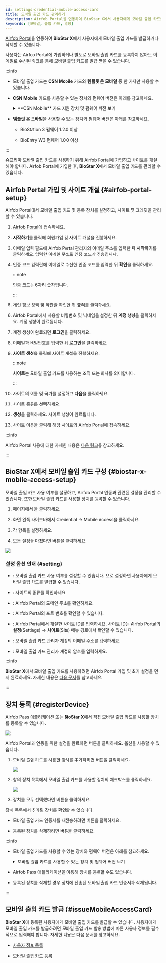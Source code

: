 ```yaml
---
id: settings-credential-mobile-access-card
title: 모바일 출입 카드 관리하기
description: Airfob Portal을 연동하여 BioStar X에서 사용자에게 모바일 출입 카드를 관리하는 방법을 안내합니다.
keywords: [모바일, 출입 카드, 설정]
---
```



[Airfob Portal](https://www.airfob.com/)을 연동하여 **BioStar X**에서 사용자에게 모바일 출입 카드를 발급하거나 삭제할 수 있습니다.

사용자는 Airfob Portal에 가입하거나 별도로 모바일 출입 카드를 등록하지 않아도 이메일로 수신된 링크를 통해 모바일 출입 카드를 발급 받을 수 있습니다.

:::info

* 모바일 출입 카드는 **CSN Mobile** 카드와 **템플릿 온 모바일** 중 한 가지만 사용할 수 있습니다.

* **CSN Mobile** 카드를 사용할 수 있는 장치와 펌웨어 버전은 아래를 참고하세요.

  <details>
  <summary>**CSN Mobile** 카드 지원 장치 및 펌웨어 버전 보기</summary>

  - XPass 2 펌웨어 1.1.0 이상

  - XPass D2(Rev 2) 펌웨어 1.4.0 이상

  - BioLite N2 펌웨어 1.3.0 이상

  - BioEntry W2(Rev 2) 펌웨어 1.6.0 이상

  - FaceStation 2 펌웨어 1.4.0 이상

  - FaceStation F2 펌웨어 1.0.0 이상

  - BioStation 2 펌웨어 1.9.0 이상 (NFC 지원 모델)

  - BioStation A2 펌웨어 1.8.0 이상 (NFC 지원 모델)

  - FaceLite 펌웨어 1.2.0 이상

  - X-Station 2 펌웨어 1.0.0 이상

  - BioStation 3 펌웨어 1.0.0 이상

  - BioEntry W3 펌웨어 1.0.0 이상

  </details>

* **템플릿 온 모바일**을 사용할 수 있는 장치와 펌웨어 버전은 아래를 참고하세요.

  - BioStation 3 펌웨어 1.2.0 이상

  - BioEntry W3 펌웨어 1.0.0 이상

:::

슈프리마 모바일 출입 카드를 사용하기 위해 Airfob Portal에 가입하고 사이트를 개설해야 합니다. Airfob Portal에 가입한 후, **BioStar X**에서 모바일 출입 카드를 관리할 수 있습니다.

<Steps>
<Step>

## Airfob Portal 가입 및 사이트 개설 {#airfob-portal-setup}

Airfob Portal에서 모바일 출입 카드 및 등록 장치를 설정하고, 사이트 및 크레딧을 관리할 수 있습니다.

1. [Airfob Portal](https://portal.airfob.com/)에 접속하세요.

1. **시작하기**를 클릭해 회원가입 및 사이트 개설을 진행하세요.

1. 이메일 입력 필드에 Airfob Portal 관리자의 이메일 주소를 입력한 뒤 **시작하기**를 클릭하세요. 입력한 이메일 주소로 인증 코드가 전송됩니다.

1. 인증 코드 입력란에 이메일로 수신한 인증 코드를 입력한 뒤 **확인**을 클릭하세요.

    :::note

    인증 코드는 6자리 숫자입니다.

    :::

1. 개인 정보 정책 및 약관을 확인한 뒤 **동의**를 클릭하세요.

1. Airfob Portal에서 사용할 비밀번호 및 닉네임을 설정한 뒤 **계정 생성**을 클릭하세요. 계정 생성이 완료됩니다.

1. 계정 생성이 완료되면 **로그인**을 클릭하세요.

1. 이메일과 비밀번호를 입력한 뒤 **로그인**을 클릭하세요.

1. **사이트 생성**을 클릭해 사이트 개설을 진행하세요.

    :::note

    **사이트**는 모바일 출입 카드를 사용하는 조직 또는 회사를 의미합니다.

    :::

1. 사이트의 이름 및 국가를 설정하고 **다음**을 클릭하세요.

1. 사이트 종류를 선택하세요.

    <SiteType />

1. **생성**을 클릭하세요. 사이트 생성이 완료됩니다.

1. 사이트 이름을 클릭해 해당 사이트의 Airfob Portal에 접속하세요.

:::info

Airfob Portal 사용에 대한 자세한 내용은 [다음 링크](https://airfob.zohodesk.com/portal/home)를 참고하세요.

:::

</Step>
<Step>

## BioStar X에서 모바일 출입 카드 구성 {#biostar-x-mobile-access-setup}

모바일 출입 카드 사용 여부를 설정하고, Airfob Portal 연동과 관련된 설정을 관리할 수 있습니다. 또한 모바일 출입 카드를 사용할 장치를 등록할 수 있습니다.

1. <Cmd sid='shell.header.launcher' /> 페이지에서 <Cmd sid='shell.header.setting' />을 클릭하세요.

1. 화면 왼쪽 사이드바에서 <Cmd>Credential</Cmd> → <Cmd>Mobile Access</Cmd>을 클릭하세요.

1. 각 항목을 설정하세요.

1. 모든 설정을 마쳤다면 <Cmd sid='button.close' product='2' /> 버튼을 클릭하세요.

<Image src='/img/biostarx-settings-credentail-mobile-access.png' />

### 설정 옵션 안내 {#setting}

* <Cmd sid='setting.mobileCredential.setting' product='2' />: 모바일 출입 카드 사용 여부를 설정할 수 있습니다. <Cmd sid='common.use' product='2' />으로 설정하면 사용자에게 모바일 출입 카드를 발급할 수 있습니다.

* <Cmd sid='setting.mobileCredential.siteType' product='2' />: 사이트의 종류를 확인하세요.

  <SiteType />

* <Cmd sid='setting.mobileCredential.mobileCredentialServerAddress' product='2' />: Airfob Portal의 도메인 주소를 확인하세요.

* <Cmd sid='setting.mobileCredential.mobileCredentialPort' product='2' />: Airfob Portal의 포트 번호를 확인할 수 있습니다.

* <Cmd sid='setting.mobileCredential.siteId' product='2' />: Airfob Portal에서 개설한 사이트 ID를 입력하세요. 사이트 ID는 Airfob Portal의 **설정**(Settings) → **사이트**(Site) 메뉴 경로에서 확인할 수 있습니다.

* <Cmd sid='setting.mobileCredential.email' product='2' />: 모바일 출입 카드 관리자 계정의 이메일 주소를 입력하세요.

* <Cmd sid='setting.mobileCredential.password' product='2' />: 모바일 출입 카드 관리자 계정의 암호를 입력하세요.

:::info

**BioStar X**에서 모바일 출입 카드를 사용하려면 Airfob Portal 가입 및 초기 설정을 먼저 완료하세요. 자세한 내용은 [다음 문서](#airfob-portal-setup)를 참고하세요.

:::

</Step>
<Step>

## 장치 등록 {#registerDevice}

Airfob Pass 애플리케이션 또는 **BioStar X**에서 직접 모바일 출입 카드를 사용할 장치를 등록할 수 있습니다.

<Image src='/img/biostarx-settings-credentail-mobile-access-connection.png' />

Airfob Portal과 연동을 위한 설정을 완료하면 <Cmd sid='setting.mobileCredential.connect' product='2' /> 버튼을 클릭하세요. <Cmd sid='setting.mobileCredential.registerDeviceTable' product='2' /> 옵션을 사용할 수 있습니다.

1. 모바일 출입 카드를 사용할 장치를 추가하려면 <Cmd sid='button.addplus' product='2' /> 버튼을 클릭하세요.

    <Image src='/img/biostarx-settings-credentail-mobile-access-register-device.png' />

1. <Cmd sid='setting.mobileCredential.registerDeviceTable' product='2' /> 창의 장치 목록에서 모바일 출입 카드를 사용할 장치의 체크박스를 클릭하세요.

    <Image src='/img/biostarx-settings-credentail-mobile-access-register-device-popup.png' />

1. 장치를 모두 선택했다면 <Cmd sid='button.add' product='2' /> 버튼을 클릭하세요.

장치 목록에서 추가된 장치를 확인할 수 있습니다. 

* 모바일 출입 카드 인증서를 재전송하려면 <IcRefresh /> 버튼을 클릭하세요.

* 등록된 장치를 삭제하려면 <IcTrash2 /> 버튼을 클릭하세요.

:::info

* 모바일 출입 카드를 사용할 수 있는 장치와 펌웨어 버전은 아래를 참고하세요.

  <details>
  <summary>모바일 출입 카드를 사용할 수 있는 장치 및 펌웨어 버전 보기</summary>

  - XPass 2 펌웨어 1.1.0 이상

  - XPass D2(Rev 2) 펌웨어 1.4.0 이상

  - BioLite N2 펌웨어 1.3.0 이상

  - BioEntry W2(Rev 2) 펌웨어 1.6.0 이상

  - FaceStation 2 펌웨어 1.4.0 이상

  - FaceStation F2 펌웨어 1.0.0 이상

  - BioStation 2 펌웨어 1.9.0 이상 (NFC 지원 모델)

  - BioStation A2 펌웨어 1.8.0 이상 (NFC 지원 모델)

  - FaceLite 펌웨어 1.2.0 이상

  - X-Station 2 펌웨어 1.0.0 이상

  - BioStation 3 펌웨어 1.0.0 이상

  - BioEntry W3 펌웨어 1.0.0 이상

  </details>

* Airfob Pass 애플리케이션을 이용해 장치를 등록할 수도 있습니다.

* 등록된 장치를 삭제할 경우 장치에 전송된 모바일 출입 카드 인증서가 삭제됩니다.

:::

</Step>
<Step>

## 모바일 출입 카드 발급 {#issueMobileAccessCard}

**BioStar X**에 등록된 사용자에게 모바일 출입 카드를 발급할 수 있습니다. 사용자에게 모바일 출입 카드를 발급하려면 모바일 출입 카드 발송 방법에 따른 사용자 정보를 필수적으로 입력해야 합니다. 자세한 내용은 다음 문서를 참고하세요.

* [사용자 정보 등록](add-user)

* [모바일 출입 카드 등록](enroll-credential#enroll-mobile)

</Step>

</Steps>
